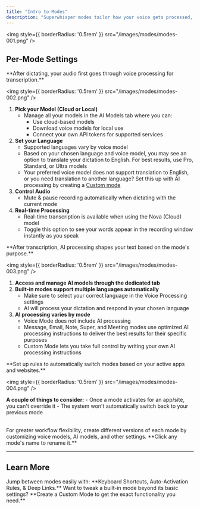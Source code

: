 ```yaml
---
title: "Intro to Modes"
description: "Superwhisper modes tailor how your voice gets processed, helping you work faster and smarter. Choose the right mode to transform your dictation into exactly what you need."
---
```


<img
style={{ borderRadius: '0.5rem' }}
src="/images/modes/modes-001.png"
/>

## Per-Mode Settings

<AccordionGroup>
<Accordion title="Voice Processing">
**After dictating, your audio first goes through voice processing for transcription.**
   
   <img
   style={{ borderRadius: '0.5rem' }}
   src="/images/modes/modes-002.png"
   />
   
   1. **Pick your Model (Cloud or Local)**
      - Manage all your models in the AI Models tab where you can:
        - Use cloud-based models
        - Download voice models for local use
        - Connect your own API tokens for supported services
   2. **Set your Language**
      - Supported languages vary by voice model
      - Based on your chosen language and voice model, you may see an option to translate your dictation to English. For best results, use Pro, Standard, or Ultra models
      - Your preferred voice model does not support translation to English, or you need translation to another language? Set this up with AI processing by creating a [Custom mode](custom)
   3. **Control Audio**
      - Mute & pause recording automatically when dictating with the current mode
   4. **Real-time Processing**
      - Real-time transcription is available when using the Nova (Cloud) model
      - Toggle this option to see your words appear in the recording window instantly as you speak

</Accordion>
<Accordion title="AI Processing">
**After transcription, AI processing shapes your text based on the mode's purpose.**

   <img
   style={{ borderRadius: '0.5rem' }}
   src="/images/modes/modes-003.png"
   />

   1. **Access and manage AI models through the dedicated tab**
   2. **Built-in modes support multiple languages automatically**
      - Make sure to select your correct language in the Voice Processing settings
      - AI will process your dictation and respond in your chosen language
   3. **AI processing varies by mode**
         - Voice Mode does not include AI processing
         - Message, Email, Note, Super, and Meeting modes use optimized AI processing instructions to deliver the best results for their specific purposes
         - Custom Mode lets you take full control by writing your own AI processing instructions

</Accordion>
<Accordion title="Auto-Activation Rules">
**Set up rules to automatically switch modes based on your active apps and websites.**

   <img
   style={{ borderRadius: '0.5rem' }}
   src="/images/modes/modes-004.png"
   />

   **A couple of things to consider:**
      - Once a mode activates for an app/site, you can't override it
      - The system won't automatically switch back to your previous mode
      
</Accordion>
</AccordionGroup>
<br/>
<Tip>For greater workflow flexibility, create different versions of each mode by customizing voice models, AI models, and other settings. **Click any mode's name to rename it.**</Tip>

---
## Learn More
<CardGroup>
   <Card title="Switching Modes" icon="arrow-up-arrow-down" href="switching-modes">
   Jump between modes easily with: **Keyboard Shortcuts, Auto-Activation Rules, & Deep Links.**
   </Card>
   <Card title="Customizing Modes" icon="wand-magic-sparkles" href="customizing-modes">
   Want to tweak a built-in mode beyond its basic settings? **Create a Custom Mode to get the exact functionality you need.**
   </Card>
</CardGroup>